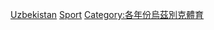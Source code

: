 {{Year by category
|m=2
|c=0
|d=1
|y=2
|cat=烏茲別克體育
|subcat=2012年各國體育
|sortkey=烏茲別克
}}

[[Category:2012年亞洲體育|Uzbekistan]]
[[Category:2012年烏茲別克|Sport]]
[[Category:各年份烏茲別克體育|Category:各年份烏茲別克體育]]